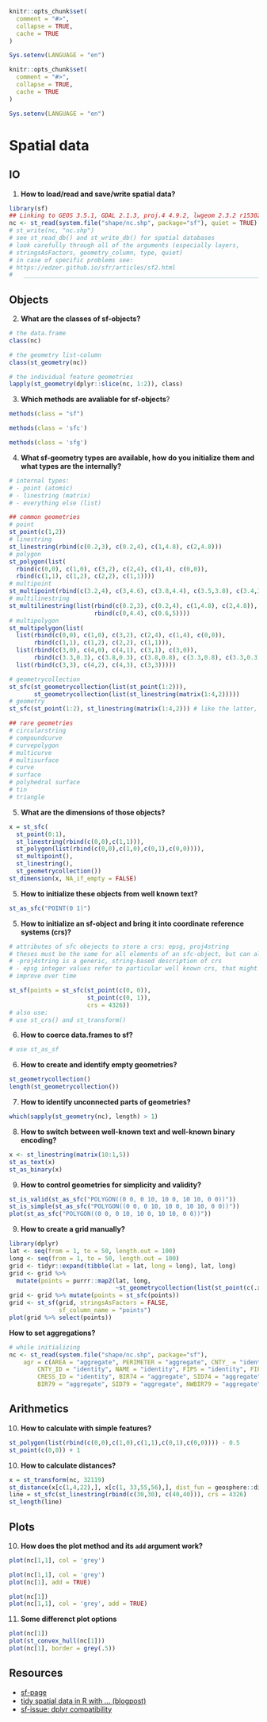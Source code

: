 ```r
knitr::opts_chunk$set(
  comment = "#>",
  collapse = TRUE,
  cache = TRUE
)

Sys.setenv(LANGUAGE = "en") 
```
```r
knitr::opts_chunk$set(
  comment = "#>",
  collapse = TRUE,
  cache = TRUE
)

Sys.setenv(LANGUAGE = "en") 
```
# Spatial data

## IO

1. **How to load/read and save/write spatial data?**

```r
library(sf)
## Linking to GEOS 3.5.1, GDAL 2.1.3, proj.4 4.9.2, lwgeom 2.3.2 r15302
nc <- st_read(system.file("shape/nc.shp", package="sf"), quiet = TRUE)
# st_write(nc, "nc.shp")
# see st_read_db() and st_write_db() for spatial databases
# look carefully through all of the arguments (especially layers,
# stringsAsFactors, geometry_column, type, quiet)
# in case of specific problems see:
# https://edzer.github.io/sfr/articles/sf2.html
#   ____________________________________________________________________________
```

## Objects

2. **What are the classes of sf-objects?**

```r
# the data.frame
class(nc)

# the geometry list-column
class(st_geometry(nc))

# the individual feature geometries
lapply(st_geometry(dplyr::slice(nc, 1:2)), class)
```

3. **Which methods are avaliable for sf-objects**?

```r
methods(class = "sf")

methods(class = 'sfc')

methods(class = 'sfg')
```

4. **What sf-geometry types are available, how do you initialize them and what types are the internally?**

```r
# internal types:
# - point (atomic)
# - linestring (matrix)
# - everything else (list)

## common geometries
# point
st_point(c(1,2))
# linestring
st_linestring(rbind(c(0.2,3), c(0.2,4), c(1,4.8), c(2,4.8)))
# polygon
st_polygon(list(
  rbind(c(0,0), c(1,0), c(3,2), c(2,4), c(1,4), c(0,0)),
  rbind(c(1,1), c(1,2), c(2,2), c(1,1))))
# multipoint
st_multipoint(rbind(c(3.2,4), c(3,4.6), c(3.8,4.4), c(3.5,3.8), c(3.4,3.6)))
# multilinestring
st_multilinestring(list(rbind(c(0.2,3), c(0.2,4), c(1,4.8), c(2,4.8)),
                        rbind(c(0,4.4), c(0.6,5))))
# multipolygon
st_multipolygon(list(
  list(rbind(c(0,0), c(1,0), c(3,2), c(2,4), c(1,4), c(0,0)),
       rbind(c(1,1), c(1,2), c(2,2), c(1,1))),
  list(rbind(c(3,0), c(4,0), c(4,1), c(3,1), c(3,0)),
       rbind(c(3.3,0.3), c(3.8,0.3), c(3.8,0.8), c(3.3,0.8), c(3.3,0.3))[5:1,]),
  list(rbind(c(3,3), c(4,2), c(4,3), c(3,3)))))

# geometrycollection
st_sfc(st_geometrycollection(list(st_point(1:2))), 
       st_geometrycollection(list(st_linestring(matrix(1:4,2)))))
# geometry
st_sfc(st_point(1:2), st_linestring(matrix(1:4,2))) # like the latter, but as a "superclass"

## rare geometries
# circularstring
# compoundcurve
# curvepolygon
# multicurve
# multisurface
# curve
# surface
# polyhedral surface
# tin
# triangle
```

5. **What are the dimensions of those objects?**

```r
x = st_sfc(
  st_point(0:1), 
  st_linestring(rbind(c(0,0),c(1,1))), 
  st_polygon(list(rbind(c(0,0),c(1,0),c(0,1),c(0,0)))),
  st_multipoint(),
  st_linestring(),
  st_geometrycollection())
st_dimension(x, NA_if_empty = FALSE)
```

5. **How to initialize these objects from well known text?**

```r
st_as_sfc("POINT(0 1)")
```

5. **How to initialize an sf-object and bring it into coordinate reference systems (crs)?**

```r
# attributes of sfc obejects to store a crs: epsg, proj4string
# theses must be the same for all elements of an sfc-object, but can also be NA.
# -proj4string is a generic, string-based description of crs
# - epsg integer values refer to particular well known crs, that might also
# improve over time

st_sf(points = st_sfc(st_point(c(0, 0)),
                      st_point(c(0, 1)),
                      crs = 4326))
# also use:
# use st_crs() and st_transform()
```

6. **How to coerce data.frames to sf?**

```r
# use st_as_sf
```

6. **How to create and identify empty geometries?**

```r
st_geometrycollection()
length(st_geometrycollection())
```

7. **How to identify unconnected parts of geometries?**

```r
which(sapply(st_geometry(nc), length) > 1)
```

8. **How to switch between well-known text and well-known binary encoding?**

```r
x <- st_linestring(matrix(10:1,5))
st_as_text(x)
st_as_binary(x)
```

9. **How to control geometries for simplicity and validity?**

```r
st_is_valid(st_as_sfc("POLYGON((0 0, 0 10, 10 0, 10 10, 0 0))"))
st_is_simple(st_as_sfc("POLYGON((0 0, 0 10, 10 0, 10 10, 0 0))"))
plot(st_as_sfc("POLYGON((0 0, 0 10, 10 0, 10 10, 0 0))"))
```

9. **How to create a grid manually?**

```r
library(dplyr)
lat <- seq(from = 1, to = 50, length.out = 100)
long <- seq(from = 1, to = 50, length.out = 100)
grid <- tidyr::expand(tibble(lat = lat, long = long), lat, long)
grid <- grid %>% 
  mutate(points = purrr::map2(lat, long,
                              ~st_geometrycollection(list(st_point(c(.x,.y))))))
grid <- grid %>% mutate(points = st_sfc(points))
grid <- st_sf(grid, stringsAsFactors = FALSE,
              sf_column_name = "points")
plot(grid %>% select(points))
```

**How to set aggregations?**

```r
# while initializing
nc <- st_read(system.file("shape/nc.shp", package="sf"),
    agr = c(AREA = "aggregate", PERIMETER = "aggregate", CNTY_ = "identity",
        CNTY_ID = "identity", NAME = "identity", FIPS = "identity", FIPSNO = "identity",
        CRESS_ID = "identity", BIR74 = "aggregate", SID74 = "aggregate", NWBIR74 = "aggregate",
        BIR79 = "aggregate", SID79 = "aggregate", NWBIR79 = "aggregate"))
```

## Arithmetics

10. **How to calculate with simple features?**

```r
st_polygon(list(rbind(c(0,0),c(1,0),c(1,1),c(0,1),c(0,0)))) - 0.5
st_point(c(0,0)) + 1
```

10. **How to calculate distances?**

```r
x = st_transform(nc, 32119)
st_distance(x[c(1,4,22),], x[c(1, 33,55,56),], dist_fun = geosphere::distGeo)
line = st_sfc(st_linestring(rbind(c(30,30), c(40,40))), crs = 4326)
st_length(line)
```

## Plots

10. **How does the plot method and its `add` argument work?**

```r
plot(nc[1,1], col = 'grey')
```

```r
plot(nc[1,1], col = 'grey')
plot(nc[1], add = TRUE)

plot(nc[1])
plot(nc[1,1], col = 'grey', add = TRUE)
```

11. **Some differenct plot options**

```r
plot(nc[1])
plot(st_convex_hull(nc[1]))
plot(nc[1], border = grey(.5))
```

## Resources

* [sf-page](https://edzer.github.io/sfr/index.html)
* [tidy spatial data in R with ... (blogpost)](http://strimas.com/r/tidy-sf/)
* [sf-issue: dplyr compatibility](https://github.com/edzer/sfr/issues/42)
